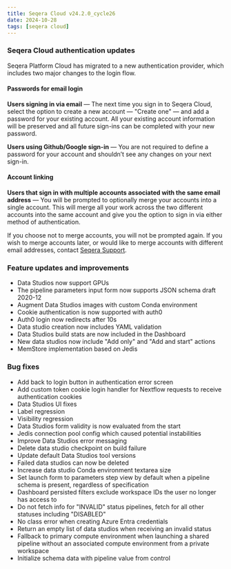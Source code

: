 ```yaml
---
title: Seqera Cloud v24.2.0_cycle26
date: 2024-10-28
tags: [seqera cloud]
---
```


### Seqera Cloud authentication updates

Seqera Platform Cloud has migrated to a new authentication provider, which includes two major changes to the login flow. 

#### Passwords for email login 

**Users signing in via email** — The next time you sign in to Seqera Cloud, select the option to create a new account — "Create one" — and add a password for your existing account.  All your existing account information will be preserved and all future sign-ins can be completed with your new password.  
 
**Users using Github/Google sign-in** — You are not required to define a password for your account and shouldn’t see any changes on your next sign-in.  

#### Account linking 

**Users that sign in with multiple accounts associated with the same email address** — You will be prompted to optionally merge your accounts into a single account. This will merge all your work across the two different accounts into the same account and give you the option to sign in via either method of authentication.  

If you choose not to merge accounts, you will not be prompted again. If you wish to merge accounts later, or would like to merge accounts with different email addresses, contact [Seqera Support](https://support.seqera.io).  

### Feature updates and improvements

- Data Studios now support GPUs
- The pipeline parameters input form now supports JSON schema draft 2020-12
- Augment Data Studios images with custom Conda environment
- Cookie authentication is now supported with auth0
- Auth0 login now redirects after 10s
- Data studio creation now includes YAML validation
- Data Studios build stats are now included in the Dashboard
- New data studios now include "Add only" and "Add and start" actions
- MemStore implementation based on Jedis

### Bug fixes 

- Add back to login button in authentication error screen
- Add custom token cookie login handler for Nextflow requests to receive authentication cookies
- Data Studios UI fixes
- Label regression
- Visibility regression
- Data Studios form validity is now evaluated from the start
- Jedis connection pool config which caused potential instabilities
- Improve Data Studios error messaging 
- Delete data studio checkpoint on build failure
- Update default Data Studios tool versions
- Failed data studios can now be deleted 
- Increase data studio Conda environment textarea size 
- Set launch form to parameters step view by default when a pipeline schema is present, regardless of specification
- Dashboard persisted filters exclude workspace IDs the user no longer has access to
- Do not fetch info for "INVALID" status pipelines, fetch for all other statuses including "DISABLED"
- No class error when creating Azure Entra credentials
- Return an empty list of data studios when receiving an invalid status
- Fallback to primary compute environment when launching a shared pipeline without an associated compute environment from a private workspace
- Initialize schema data with pipeline value from control 